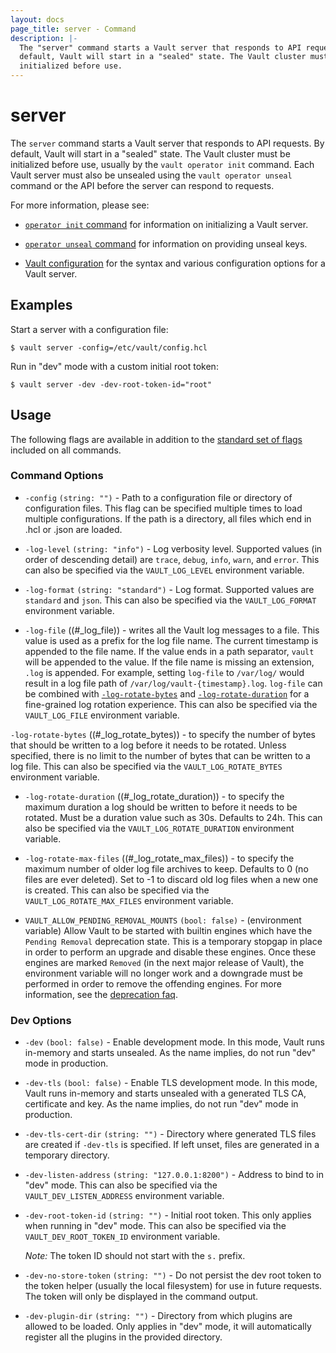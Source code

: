 ```yaml
---
layout: docs
page_title: server - Command
description: |-
  The "server" command starts a Vault server that responds to API requests. By
  default, Vault will start in a "sealed" state. The Vault cluster must be
  initialized before use.
---
```


# server

The `server` command starts a Vault server that responds to API requests. By
default, Vault will start in a "sealed" state. The Vault cluster must be
initialized before use, usually by the `vault operator init` command. Each Vault
server must also be unsealed using the `vault operator unseal` command or the
API before the server can respond to requests.

For more information, please see:

- [`operator init` command](/docs/commands/operator/init) for information
  on initializing a Vault server.

- [`operator unseal` command](/docs/commands/operator/unseal) for
  information on providing unseal keys.

- [Vault configuration](/docs/configuration) for the syntax and
  various configuration options for a Vault server.

## Examples

Start a server with a configuration file:

```shell-session
$ vault server -config=/etc/vault/config.hcl
```

Run in "dev" mode with a custom initial root token:

```shell-session
$ vault server -dev -dev-root-token-id="root"
```

## Usage

The following flags are available in addition to the [standard set of
flags](/docs/commands) included on all commands.

### Command Options

- `-config` `(string: "")` - Path to a configuration file or directory of
  configuration files. This flag can be specified multiple times to load
  multiple configurations. If the path is a directory, all files which end in
  .hcl or .json are loaded.

- `-log-level` `(string: "info")` - Log verbosity level. Supported values (in
  order of descending detail) are `trace`, `debug`, `info`, `warn`, and `error`. This can
  also be specified via the `VAULT_LOG_LEVEL` environment variable.

- `-log-format` `(string: "standard")` - Log format. Supported values
  are `standard` and `json`. This can also be specified via the
  `VAULT_LOG_FORMAT` environment variable.

- `-log-file` ((#\_log_file)) - writes all the Vault log messages
  to a file. This value is used as a prefix for the log file name. The current timestamp
  is appended to the file name. If the value ends in a path separator, `vault`
  will be appended to the value. If the file name is missing an extension, `.log`
  is appended. For example, setting `log-file` to `/var/log/` would result in a log
  file path of `/var/log/vault-{timestamp}.log`. `log-file` can be combined with
  [`-log-rotate-bytes`](#_log_rotate_bytes) and [`-log-rotate-duration`](#_log_rotate_duration)
  for a fine-grained log rotation experience. 
  This can also be specified via the `VAULT_LOG_FILE` environment variable.

 `-log-rotate-bytes` ((#\_log_rotate_bytes)) - to specify the number of
  bytes that should be written to a log before it needs to be rotated. Unless specified,
  there is no limit to the number of bytes that can be written to a log file.
  This can also be specified via the `VAULT_LOG_ROTATE_BYTES` environment variable.

- `-log-rotate-duration` ((#\_log_rotate_duration)) - to specify the maximum
  duration a log should be written to before it needs to be rotated. Must be a duration
  value such as 30s. Defaults to 24h.
  This can also be specified via the `VAULT_LOG_ROTATE_DURATION` environment variable.

- `-log-rotate-max-files` ((#\_log_rotate_max_files)) - to specify the maximum
  number of older log file archives to keep. Defaults to 0 (no files are ever deleted).
  Set to -1 to discard old log files when a new one is created.
  This can also be specified via the `VAULT_LOG_ROTATE_MAX_FILES` environment variable.

- `VAULT_ALLOW_PENDING_REMOVAL_MOUNTS` `(bool: false)` - (environment variable)
Allow Vault to be started with builtin engines which have the `Pending Removal`
deprecation state. This is a temporary stopgap in place in order to perform an
upgrade and disable these engines. Once these engines are marked `Removed` (in
the next major release of Vault), the environment variable will no longer work
and a downgrade must be performed in order to remove the offending engines. For
more information, see the [deprecation faq](/docs/deprecation/faq/#q-what-are-the-phases-of-deprecation).

### Dev Options

- `-dev` `(bool: false)` - Enable development mode. In this mode, Vault runs
  in-memory and starts unsealed. As the name implies, do not run "dev" mode in
  production.

- `-dev-tls` `(bool: false)` - Enable TLS development mode. In this mode, Vault runs
  in-memory and starts unsealed with a generated TLS CA, certificate and key. 
  As the name implies, do not run "dev" mode in production.

- `-dev-tls-cert-dir` `(string: "")` - Directory where generated TLS files are created if `-dev-tls` is specified. If left unset, files are generated in a temporary directory.

- `-dev-listen-address` `(string: "127.0.0.1:8200")` - Address to bind to in
  "dev" mode. This can also be specified via the `VAULT_DEV_LISTEN_ADDRESS`
  environment variable.

- `-dev-root-token-id` `(string: "")` - Initial root token. This only applies
  when running in "dev" mode. This can also be specified via the
  `VAULT_DEV_ROOT_TOKEN_ID` environment variable.

  _Note:_ The token ID should not start with the `s.` prefix.

- `-dev-no-store-token` `(string: "")` - Do not persist the dev root token to
  the token helper (usually the local filesystem) for use in future requests.
  The token will only be displayed in the command output.

- `-dev-plugin-dir` `(string: "")` - Directory from which plugins are allowed to be loaded. Only applies in "dev" mode, it will automatically register all the plugins in the provided directory.
